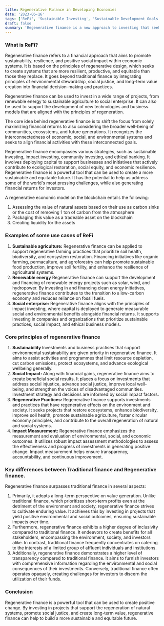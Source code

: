 ```yaml
---
title: Regenerative Finance in Developing Economies
date: '2023-06-16'
tags: ['ReFi', 'Sustainable Investing', 'Sustainable Development Goals']
draft: false
summary: 'Regenerative finance is a new approach to investing that seeks to create positive social and environmental impact in addition to financial returns. It is based on the principles of regenerative design, which seeks to create systems that are more resilient, productive, and equitable than those they replace. In this article we look take a deep dive into the introduction to regenerative finance'
---
```


### What is ReFi?

Regenerative finance refers to a financial approach that aims to promote sustainability, resilience, and positive social impact within economic systems. It is based on the principles of regenerative design, which seeks to create systems that are more resilient, productive, and equitable than those they replace. It goes beyond traditional finance by integrating principles of environmental stewardship, social justice, and long-term value creation into financial decision-making and practices.

Regenerative finance can be used to invest in a wide range of projects, from renewable energy to sustainable agriculture to social enterprise. It can also be used to support the development of new technologies and business models that are aligned with the principles of regeneration.

The core idea behind regenerative finance is to shift the focus from solely maximizing financial returns to also considering the broader well-being of communities, ecosystems, and future generations. It recognizes the interconnectedness of economic, social, and environmental systems and seeks to align financial activities with these interconnected goals.

Regenerative finance encompasses various strategies, such as sustainable investing, impact investing, community investing, and ethical banking. It involves deploying capital to support businesses and initiatives that actively contribute to ecological restoration, social equity, and economic resilience. Regenerative finance is a powerful tool that can be used to create a more sustainable and equitable future. It has the potential to help us address some of the world's most pressing challenges, while also generating financial returns for investors.

A regenerative economic model on the blockchain entails the following:

<ol>
  <li>
    Assessing the value of natural assets based on their use as carbon sinks or the cost of removing
    1 ton of carbon from the atmosphere
  </li>
  <li>Packaging this value as a tradeable asset on the blockchain</li>
  <li>Creating liquidity for the assets</li>
</ol>

### Examples of some use cases of ReFi

<ol>
  <li>
    <strong>Sustainable agriculture:</strong> Regenerative finance can be applied to support
    regenerative farming practices that prioritize soil health, biodiversity, and ecosystem
    restoration. Financing initiatives like organic farming, permaculture, and agroforestry can help
    promote sustainable food production, improve soil fertility, and enhance the resilience of
    agricultural systems.
  </li>
  <li>
    <strong>Renewable energy</strong> Regenerative finance can support the development and financing
    of renewable energy projects such as solar, wind, and hydropower. By investing in and financing
    clean energy initiatives, regenerative finance contributes to the transition to a low-carbon
    economy and reduces reliance on fossil fuels.
  </li>
  <li>
    <strong>Social enterprise:</strong> Regenerative finance aligns with the principles of impact
    investing, where capital is deployed to generate measurable social and environmental benefits
    alongside financial returns. It supports investing in companies and organizations that
    prioritize sustainable practices, social impact, and ethical business models.
  </li>
</ol>

### Core principles of regenerative finance

<ol>
  <li>
    <strong>Sustainability</strong> Investments and business practises that support environmental
    sustainability are given priority in regenerative finance. It aims to assist activities and
    programmes that limit resource depletion, cut carbon emissions, protect ecosystems, and advance
    ecological wellbeing generally.
  </li>
  <li>
    <strong>Social Impact:</strong> Along with financial gains, regenerative finance aims to create
    beneficial social results. It places a focus on investments that address social injustice,
    advance social justice, improve local well-being, and strengthen the voices of disadvantaged
    communities. Investment strategy and decisions are informed by social impact factors.
  </li>
  <li>
    <strong>Regenerative Practices:</strong> Regenerative finance supports investments and practices
    that have regenerative effects on the environment and society. It seeks projects that restore
    ecosystems, enhance biodiversity, improve soil health, promote sustainable agriculture, foster
    circular economy principles, and contribute to the overall regeneration of natural and social
    systems.
  </li>
  <li>
    <strong>Impact Measurement:</strong> Regenerative finance emphasizes the measurement and
    evaluation of environmental, social, and economic outcomes. It utilizes robust impact assessment
    methodologies to assess the effectiveness and progress of investments in generating positive
    change. Impact measurement helps ensure transparency, accountability, and continuous
    improvement.
  </li>
</ol>

### Key differences between Traditional finance and Regenerative finance.

Regenerative finance surpasses traditional finance in several aspects:

<ol>
  <li>
    Primarily, it adopts a long-term perspective on value generation. Unlike traditional finance,
    which prioritizes short-term profits even at the detriment of the environment and society,
    regenerative finance strives to cultivate enduring value. It achieves this by investing in
    projects that yield positive environmental and social outcomes, ensuring sustainable impacts
    over time.
  </li>
  <li>
    Furthermore, regenerative finance exhibits a higher degree of inclusivity compared to
    traditional finance. It endeavors to create benefits for all stakeholders, encompassing the
    environment, society, and investors alike. In contrast, traditional finance frequently
    concentrates on catering to the interests of a limited group of affluent individuals and
    institutions.
  </li>
  <li>
    Additionally, regenerative finance demonstrates a higher level of transparency compared to
    traditional finance. It aims to furnish investors with comprehensive information regarding the
    environmental and social consequences of their investments. Conversely, traditional finance
    often operates opaquely, creating challenges for investors to discern the utilization of their
    funds.
  </li>
</ol>

### Conclusion

Regenerative finance is a powerful tool that can be used to create positive change. By investing in projects that support the regeneration of natural systems, promote social justice, and create long-term value, regenerative finance can help to build a more sustainable and equitable future.
